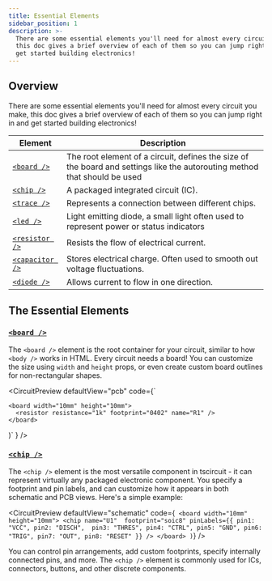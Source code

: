 ```yaml
---
title: Essential Elements
sidebar_position: 1
description: >-
  There are some essential elements you'll need for almost every circuit you make,
  this doc gives a brief overview of each of them so you can jump right in and
  get started building electronics!
---
```



## Overview

There are some essential elements you'll need for almost every circuit you make,
this doc gives a brief overview of each of them so you can jump right in and
get started building electronics!

| Element                                      | Description                                                                                                               |
| -------------------------------------------- | ------------------------------------------------------------------------------------------------------------------------- |
| [`<board />`](../../elements/board.mdx)         | The root element of a circuit, defines the size of the board and settings like the autorouting method that should be used |
| [`<chip />`](../../elements/chip.mdx)           | A packaged integrated circuit (IC).                                                                                       |
| [`<trace />`](../../elements/trace.mdx)         | Represents a connection between different chips.                                                                          |
| [`<led />`](../../elements/led.mdx)             | Light emitting diode, a small light often used to represent power or status indicators                                    |
| [`<resistor />`](../../elements/resistor.mdx)   | Resists the flow of electrical current.                                                                                   |
| [`<capacitor />`](../../elements/capacitor.mdx) | Stores electrical charge. Often used to smooth out voltage fluctuations.                                                  |
| [`<diode />`](../../elements/diode.mdx)         | Allows current to flow in one direction.                                                                                  |

## The Essential Elements

### [`<board />`](../../elements/board.mdx)

The `<board />` element is the root container for your circuit, similar to how `<body />` works in HTML. Every circuit needs a board! You can customize the size using `width` and `height` props, or even create custom board outlines for non-rectangular shapes.

<CircuitPreview defaultView="pcb" code={`

    <board width="10mm" height="10mm">
      <resistor resistance="1k" footprint="0402" name="R1" />
    </board>
)`
} />

### [`<chip />`](../../elements/chip.mdx)

The `<chip />` element is the most versatile component in tscircuit - it can represent virtually any packaged electronic component. You specify a footprint and pin labels, and can customize how it appears in both schematic and PCB views. Here's a simple example:

<CircuitPreview defaultView="schematic" code={`
    <board width="10mm" height="10mm">
      <chip
        name="U1" 
        footprint="soic8"
        pinLabels={{
          pin1: "VCC",
          pin2: "DISCH", 
          pin3: "THRES",
          pin4: "CTRL",
          pin5: "GND",
          pin6: "TRIG",
          pin7: "OUT",
          pin8: "RESET"
        }}
      />
    </board>
)`} />

You can control pin arrangements, add custom footprints, specify internally connected pins, and more. The `<chip />` element is commonly used for ICs, connectors, buttons, and other discrete components.

